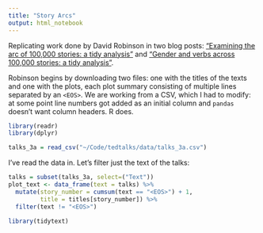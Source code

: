 ```yaml
---
title: "Story Arcs"
output: html_notebook
---
```


Replicating work done by David Robinson in two blog posts: ["Examining the arc of 100,000 stories: a tidy analysis"](http://varianceexplained.org/r/tidytext-plots/) and ["Gender and verbs across 100,000 stories: a tidy analysis"](http://varianceexplained.org/r/tidytext-gender-plots/).

Robinson begins by downloading two files: one with the titles of the texts and one with the plots, each plot summary consisting of multiple lines separated by an `<EOS>`. We are working from a CSV, which I had to modify: at some point line numbers got added as an initial column and `pandas` doesn't want column headers. R does. 

```r
library(readr)
library(dplyr)

talks_3a = read_csv("~/Code/tedtalks/data/talks_3a.csv")
```

I've read the data in. Let's filter just the text of the talks:

```r
talks = subset(talks_3a, select=("Text"))
plot_text <- data_frame(text = talks) %>%
  mutate(story_number = cumsum(text == "<EOS>") + 1,
         title = titles[story_number]) %>%
  filter(text != "<EOS>")
```

```r
library(tidytext)
```

